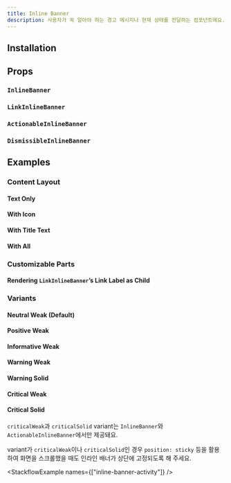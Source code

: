 ```yaml
---
title: Inline Banner
description: 사용자가 꼭 알아야 하는 경고 메시지나 현재 상태를 전달하는 컴포넌트에요.
---
```


<ComponentExample name="inline-banner-preview" />

## Installation

<Installation name="inline-banner" />

## Props

### `InlineBanner`

<ReactTypeTable
  path="./registry/ui/inline-banner.tsx"
  name="InlineBannerProps"
/>

### `LinkInlineBanner`

<ReactTypeTable
  path="./registry/ui/inline-banner.tsx"
  name="LinkInlineBannerProps"
/>

### `ActionableInlineBanner`

<ReactTypeTable
  path="./registry/ui/inline-banner.tsx"
  name="ActionableInlineBannerProps"
/>

### `DismissibleInlineBanner`

<ReactTypeTable
  path="./registry/ui/inline-banner.tsx"
  name="DismissibleInlineBannerProps"
/>

## Examples

### Content Layout

#### Text Only

<ComponentExample name="inline-banner-text-only" />

#### With Icon

<ComponentExample name="inline-banner-with-icon" />

#### With Title Text

<ComponentExample name="inline-banner-with-title-text" />

#### With All

<ComponentExample name="inline-banner-with-all" />

### Customizable Parts

#### Rendering `LinkInlineBanner`’s Link Label as Child

<ComponentExample name="inline-banner-link-label-as-child" />

### Variants

#### Neutral Weak (Default)

<ComponentExample name="inline-banner-neutral-weak" />

#### Positive Weak

<ComponentExample name="inline-banner-positive-weak" />

#### Informative Weak

<ComponentExample name="inline-banner-informative-weak" />

#### Warning Weak

<ComponentExample name="inline-banner-warning-weak" />

#### Warning Solid

<ComponentExample name="inline-banner-warning-solid" />

#### Critical Weak

<ComponentExample name="inline-banner-critical-weak" />

#### Critical Solid

<ComponentExample name="inline-banner-critical-solid" />

<Callout type="warn">

`criticalWeak`과 `criticalSolid` variant는 `InlineBanner`와 `ActionableInlineBanner`에서만 제공돼요.

</Callout>

<Callout type="warn">

variant가 `criticalWeak`이나 `criticalSolid`인 경우 `position: sticky` 등을 활용하여 화면을 스크롤했을 때도 인라인 배너가 상단에 고정되도록 해 주세요.

</Callout>

<StackflowExample names={["inline-banner-activity"]} />

